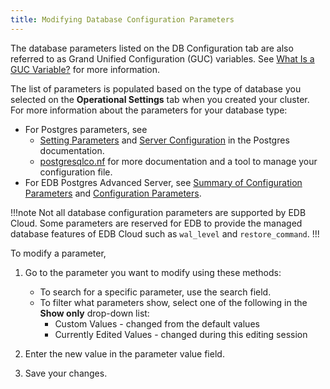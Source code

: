 ```yaml
---
title: Modifying Database Configuration Parameters
---
```


The database parameters listed on the DB Configuration tab are also referred to as Grand Unified Configuration (GUC) variables. See [What Is a GUC Variable?](https://www.enterprisedb.com/blog/what-guc-variable) for more information.

The list of parameters is populated based on the type of database you selected on the **Operational Settings** tab when you created your cluster. For more information about the parameters for your database type:

- For Postgres parameters, see 
   - [Setting Parameters](https://www.postgresql.org/docs/current/config-setting.html) and [Server Configuration](https://www.postgresql.org/docs/current/runtime-config.html) in the Postgres documentation.
   - [postgresqlco.nf](https://postgresqlco.nf/) for more documentation and a tool to manage your configuration file.
- For EDB Postgres Advanced Server, see [Summary of Configuration Parameters](https://www.enterprisedb.com/docs/epas/latest/epas_guide/03_database_administration/01_configuration_parameters/02_summary_of_configuration_parameters/#summary_of_configuration_parameters) and [Configuration Parameters](https://www.enterprisedb.com/docs/epas/latest/epas_guide/03_database_administration/01_configuration_parameters/).

!!!note
Not all database configuration parameters are supported by EDB Cloud. Some parameters are reserved for EDB to provide the managed database features of EDB Cloud such as `wal_level` and `restore_command`. 
!!!

To modify a parameter,

1. Go to the parameter you want to modify using these methods:
   - To search for a specific parameter, use the search field. 
   - To filter what parameters show, select one of the following in the **Show only** drop-down list:
      - Custom Values - changed from the default values
      - Currently Edited Values - changed during this editing session

1. Enter the new value in the parameter value field. 

1. Save your changes.

